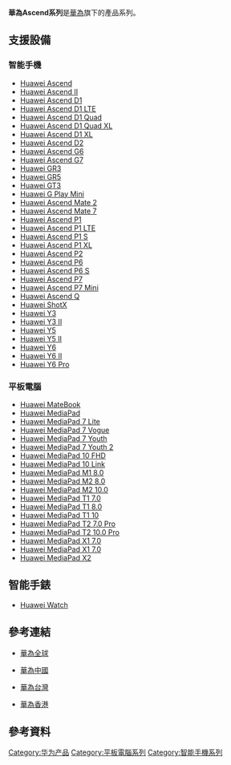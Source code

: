 {{unreferenced|time=2019-04-22T04:30:27+00:00}}
{{Infobox information appliance
| name = 華為Ascend系列
| title = 
| aka = 
| logo =
| image = [[File:Huawei_Mate_7.jpg|200px]]
| caption = 
| developer = 
| manufacturer = [[華為|華為]]
| family = 
| type = 
| generation = 
| releasedate = 
| lifespan = 
| price = 
| discontinued = 
| unitssold = 
| unitsshipped = 
| media = 
| os = [[Android|Android]]
| power = 
| soc = 
| cpu = 
| memory = 
| storage = 
| memory card =
| display = 
| graphics = 
| sound = 
| input = 
| camera = 
| controllers = 
| touchpad = 
| connectivity = 
| platform = 
| service = 
| dimensions = 
| weight = 
| topgame = 
| compatibility = 
| predecessor = 
| successor = 
| related = 
| website = 
}}

'''華為Ascend系列'''是[[華為|華為]]旗下的產品系列。

== 支援設備 ==
=== 智能手機 ===
* [[Huawei_Ascend|Huawei Ascend]]
* [[Huawei_Ascend_II|Huawei Ascend II]]
* [[Huawei_Ascend_D1|Huawei Ascend D1]]
* [[Huawei_Ascend_D1_LTE|Huawei Ascend D1 LTE]]
* [[Huawei_Ascend_D1_Quad|Huawei Ascend D1 Quad]]
* [[Huawei_Ascend_D1_Quad_XL|Huawei Ascend D1 Quad XL]]
* [[Huawei_Ascend_D1_XL|Huawei Ascend D1 XL]]
* [[Huawei_Ascend_D2|Huawei Ascend D2]]
* [[Huawei_Ascend_G6|Huawei Ascend G6]]
* [[Huawei_Ascend_G7|Huawei Ascend G7]]
* [[Huawei_GR3|Huawei GR3]]
* [[Huawei_GR5|Huawei GR5]]
* [[Huawei_GT3|Huawei GT3]]
* [[Huawei_G_Play_Mini|Huawei G Play Mini]]
* [[Huawei_Ascend_Mate_2|Huawei Ascend Mate 2]]
* [[Huawei_Ascend_Mate_7|Huawei Ascend Mate 7]]
* [[Huawei_Ascend_P1|Huawei Ascend P1]]
* [[Huawei_Ascend_P1_LTE|Huawei Ascend P1 LTE]]
* [[Huawei_Ascend_P1_S|Huawei Ascend P1 S]]
* [[Huawei_Ascend_P1_XL|Huawei Ascend P1 XL]]
* [[Huawei_Ascend_P2|Huawei Ascend P2]]
* [[Huawei_Ascend_P6|Huawei Ascend P6]]
* [[Huawei_Ascend_P6_S|Huawei Ascend P6 S]]
* [[Huawei_Ascend_P7|Huawei Ascend P7]]
* [[Huawei_Ascend_P7_Mini|Huawei Ascend P7 Mini]]
* [[Huawei_Ascend_Q|Huawei Ascend Q]]
* [[Huawei_ShotX|Huawei ShotX]]
* [[Huawei_Y3|Huawei Y3]]
* [[Huawei_Y3_II|Huawei Y3 II]]
* [[Huawei_Y5|Huawei Y5]]
* [[Huawei_Y5_II|Huawei Y5 II]]
* [[Huawei_Y6|Huawei Y6]]
* [[Huawei_Y6_II|Huawei Y6 II]]
* [[Huawei_Y6_Pro|Huawei Y6 Pro]]

=== 平板電腦 ===
* [[Huawei_MateBook|Huawei MateBook]]
* [[Huawei_MediaPad|Huawei MediaPad]]
* [[Huawei_MediaPad_7_Lite|Huawei MediaPad 7 Lite]]
* [[Huawei_MediaPad_7_Vogue|Huawei MediaPad 7 Vogue]]
* [[Huawei_MediaPad_7_Youth|Huawei MediaPad 7 Youth]]
* [[Huawei_MediaPad_7_Youth_2|Huawei MediaPad 7 Youth 2]]
* [[Huawei_MediaPad_10_FHD|Huawei MediaPad 10 FHD]]
* [[Huawei_MediaPad_10_Link|Huawei MediaPad 10 Link]]
* [[Huawei_MediaPad_M1_8.0|Huawei MediaPad M1 8.0]]
* [[Huawei_MediaPad_M2_8.0|Huawei MediaPad M2 8.0]]
* [[Huawei_MediaPad_M2_10.0|Huawei MediaPad M2 10.0]]
* [[Huawei_MediaPad_T1_7.0|Huawei MediaPad T1 7.0]]
* [[Huawei_MediaPad_T1_8.0|Huawei MediaPad T1 8.0]]
* [[Huawei_MediaPad_T1_10|Huawei MediaPad T1 10]]
* [[Huawei_MediaPad_T2_7.0_Pro|Huawei MediaPad T2 7.0 Pro]]
* [[Huawei_MediaPad_T2_10.0_Pro|Huawei MediaPad T2 10.0 Pro]]
* [[Huawei_MediaPad_X1_7.0|Huawei MediaPad X1 7.0]]
* [[Huawei_MediaPad_X1_7.0|Huawei MediaPad X1 7.0]]
* [[Huawei_MediaPad_X2|Huawei MediaPad X2]]

== 智能手錶 ==
* [[Huawei_Watch|Huawei Watch]]

== 參考連結 ==
* {{en}}[http://www.huawei.com/en/ 華為全球] {{WebCite|url=https://www.webcitation.org/67nxQA4Ui?url=http://www.huawei.com/en/ |date=20120520155945 |dateformat=iso }}
* {{zh-cn}}[http://www.huawei.com/cn 華為中國] {{Wayback|url=http://www.huawei.com/cn |date=20210508231832 }}
* {{zh-tw}}[http://www.huawei.com/tw/ 華為台灣] {{Wayback|url=http://www.huawei.com/tw/ |date=20180130172734 }}
* {{zh-hk}}[http://www.huawei.com/hk/ 華為香港] {{Wayback|url=http://www.huawei.com/hk/ |date=20170803045207 }}

== 參考資料 ==
{{Reflist}}

{{华为}}
[[Category:华为产品|Category:华为产品]]
[[Category:平板電腦系列|Category:平板電腦系列]]
[[Category:智能手機系列|Category:智能手機系列]]